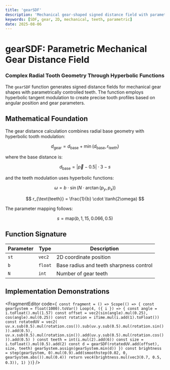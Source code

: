 ```yaml
---
title: 'gearSDF'
description: 'Mechanical gear-shaped signed distance field with parametric teeth control'
keywords: [SDF, gear, 2D, mechanical, teeth, parametric]
date: 2025-08-06
---
```



# gearSDF: Parametric Mechanical Gear Distance Field

### Complex Radial Tooth Geometry Through Hyperbolic Functions

The `gearSDF` function generates signed distance fields for mechanical gear shapes with parametrically controlled teeth. The function employs hyperbolic tangent modulation to create precise tooth profiles based on angular position and gear parameters.

## Mathematical Foundation

The gear distance calculation combines radial base geometry with hyperbolic tooth modulation:

$$
d_{\text{gear}} = d_{\text{base}} + \min(d_{\text{base}}, r_{\text{teeth}})
$$

where the base distance is:

$$
d_{\text{base}} = |\vec{p} - 0.5| \cdot 3 - s
$$

and the teeth modulation uses hyperbolic functions:

$$
\omega = b \cdot \sin(N \cdot \arctan(p_y, p_x))
$$

$$
r_{\text{teeth}} = \frac{1}{b} \cdot \tanh(2\omega)
$$

The parameter mapping follows:

$$
s = \text{map}(b, 1, 15, 0.066, 0.5)
$$

## Function Signature

| Parameter | Type    | Description                             |
| --------- | ------- | --------------------------------------- |
| `st`      | `vec2`  | 2D coordinate position                  |
| `b`       | `float` | Base radius and teeth sharpness control |
| `N`       | `int`   | Number of gear teeth                    |

## Implementation Demonstrations

<FragmentEditor
        code={`
const fragment = () => Scope(() => {
        const gearSystem = float(1000).toVar()
        Loop(4, ({ i }) => {
                const angle = i.toFloat().mul(1.57)
                const offset = vec2(sin(angle).mul(0.25), cos(angle).mul(0.25))
                const rotation = iTime.mul(i.add(1).toFloat())
                const rotatedUV = vec2(
                        uv.x.sub(0.5).mul(rotation.cos()).sub(uv.y.sub(0.5).mul(rotation.sin())).add(0.5),
                        uv.x.sub(0.5).mul(rotation.sin()).add(uv.y.sub(0.5).mul(rotation.cos())).add(0.5)
                )
                const teeth = int(i.mul(2).add(6))
                const size = i.toFloat().mul(0.5).add(2)
                const d = gearSDF(rotatedUV.add(offset), size, teeth)
                gearSystem.assign(gearSystem.min(d))
        })
        const brightness = step(gearSystem, 0).mul(0.9).add(smoothstep(0.02, 0, gearSystem.abs()).mul(0.4))
        return vec4(brightness.mul(vec3(0.7, 0.5, 0.3)), 1)
})`}
/>
